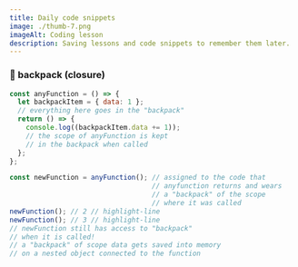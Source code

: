 ```yaml
---
title: Daily code snippets
image: ./thumb-7.png
imageAlt: Coding lesson
description: Saving lessons and code snippets to remember them later.
---
```


### 🎒 backpack (closure)

```js
const anyFunction = () => {
  let backpackItem = { data: 1 };
  // everything here goes in the "backpack" 
  return () => {
    console.log((backpackItem.data += 1));
    // the scope of anyFunction is kept
    // in the backpack when called
  };
};

const newFunction = anyFunction(); // assigned to the code that
                                   // anyfunction returns and wears
                                   // a "backpack" of the scope 
                                   // where it was called
newFunction(); // 2 // highlight-line
newFunction(); // 3 // highlight-line
// newFunction still has access to "backpack" 
// when it is called!
// a "backpack" of scope data gets saved into memory
// on a nested object connected to the function
```
